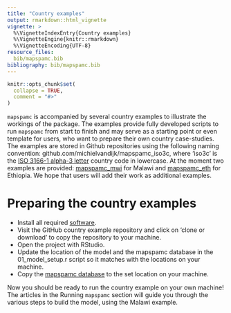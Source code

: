```yaml
---
title: "Country examples"
output: rmarkdown::html_vignette
vignette: >
  %\VignetteIndexEntry{Country examples}
  %\VignetteEngine{knitr::rmarkdown}
  %\VignetteEncoding{UTF-8}
resource_files:
  bib/mapspamc.bib
bibliography: bib/mapspamc.bib
---
```


```r
knitr::opts_chunk$set(
  collapse = TRUE,
  comment = "#>"
)
```

`mapspamc` is accompanied by several country examples to illustrate the workings of the package. The examples provide fully developed scripts to run `mapspamc` from start to finish and may serve as a starting point or even template for users, who want to prepare their own country case-studies. The examples are stored in Github repositories using the following naming convention:  github.com/michielvandijk/mapspamc_iso3c, where 'iso3c' is the [ISO 3166-1 alpha-3 letter](https://en.wikipedia.org/wiki/ISO_3166-1_alpha-3) country code in lowercase. At the moment two examples are provided: [mapspamc_mwi](https://github.com/michielvandijk/mapspamc_mwi) for Malawi and [mapspamc_eth](https://github.com/michielvandijk/mapspamc_eth) for Ethiopia. We hope that users will add their work as additional examples.

# Preparing the country examples

- Install all required [software](installation.html).
- Visit the GitHub country example repository and click on 'clone or download' to copy the repository to your machine.
- Open the project with RStudio.
- Update the location of the model and the mapspamc database in the 01_model_setup.r script so it matches with the locations on your machine. 
- Copy the [mapspamc database](@ADD) to the set location on your machine.

Now you should be ready to run the country example on your own machine! The articles in the Running `mapspamc` section will guide you through the various steps to build the model, using the Malawi example.

